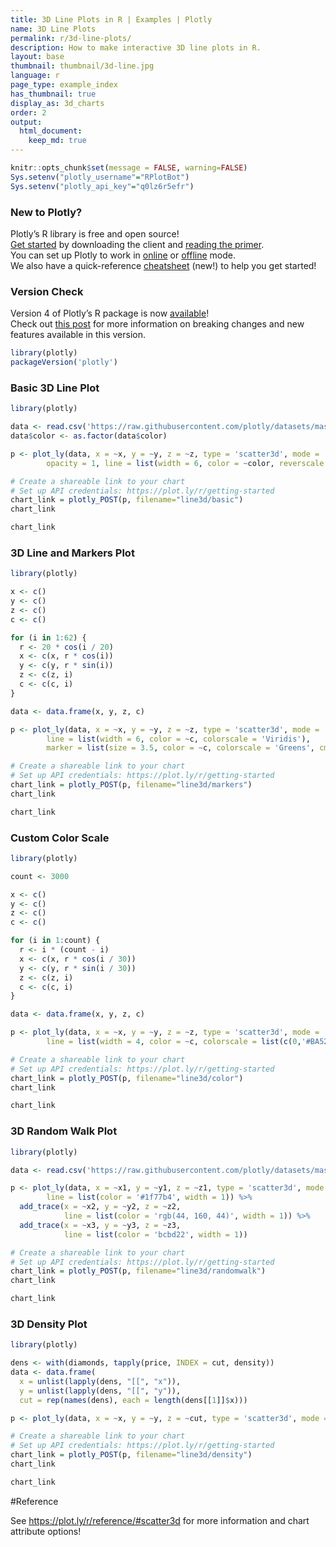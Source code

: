 ```yaml
---
title: 3D Line Plots in R | Examples | Plotly
name: 3D Line Plots
permalink: r/3d-line-plots/
description: How to make interactive 3D line plots in R.
layout: base
thumbnail: thumbnail/3d-line.jpg
language: r
page_type: example_index
has_thumbnail: true
display_as: 3d_charts
order: 2
output:
  html_document:
    keep_md: true
---
```


```r
knitr::opts_chunk$set(message = FALSE, warning=FALSE)
Sys.setenv("plotly_username"="RPlotBot")
Sys.setenv("plotly_api_key"="q0lz6r5efr")
```

### New to Plotly?

Plotly's R library is free and open source!<br>
[Get started](https://plot.ly/r/getting-started/) by downloading the client and [reading the primer](https://plot.ly/r/getting-started/).<br>
You can set up Plotly to work in [online](https://plot.ly/r/getting-started/#hosting-graphs-in-your-online-plotly-account) or [offline](https://plot.ly/r/offline/) mode.<br>
We also have a quick-reference [cheatsheet](https://images.plot.ly/plotly-documentation/images/r_cheat_sheet.pdf) (new!) to help you get started!

### Version Check

Version 4 of Plotly's R package is now [available](https://plot.ly/r/getting-started/#installation)!<br>
Check out [this post](http://moderndata.plot.ly/upgrading-to-plotly-4-0-and-above/) for more information on breaking changes and new features available in this version.
```r
library(plotly)
packageVersion('plotly')
```

### Basic 3D Line Plot

```r
library(plotly)

data <- read.csv('https://raw.githubusercontent.com/plotly/datasets/master/3d-line1.csv')
data$color <- as.factor(data$color)

p <- plot_ly(data, x = ~x, y = ~y, z = ~z, type = 'scatter3d', mode = 'lines',
        opacity = 1, line = list(width = 6, color = ~color, reverscale = FALSE))

# Create a shareable link to your chart
# Set up API credentials: https://plot.ly/r/getting-started
chart_link = plotly_POST(p, filename="line3d/basic")
chart_link
```

```r
chart_link
```

### 3D Line and Markers Plot

```r
library(plotly)

x <- c()
y <- c()
z <- c()
c <- c()

for (i in 1:62) {
  r <- 20 * cos(i / 20)
  x <- c(x, r * cos(i))
  y <- c(y, r * sin(i))
  z <- c(z, i)
  c <- c(c, i)
}

data <- data.frame(x, y, z, c)

p <- plot_ly(data, x = ~x, y = ~y, z = ~z, type = 'scatter3d', mode = 'lines+markers',
        line = list(width = 6, color = ~c, colorscale = 'Viridis'),
        marker = list(size = 3.5, color = ~c, colorscale = 'Greens', cmin = -20, cmax = 50))

# Create a shareable link to your chart
# Set up API credentials: https://plot.ly/r/getting-started
chart_link = plotly_POST(p, filename="line3d/markers")
chart_link
```

```r
chart_link
```

### Custom Color Scale

```r
library(plotly)

count <- 3000

x <- c()
y <- c()
z <- c()
c <- c()

for (i in 1:count) {
  r <- i * (count - i)
  x <- c(x, r * cos(i / 30))
  y <- c(y, r * sin(i / 30))
  z <- c(z, i)
  c <- c(c, i)
}

data <- data.frame(x, y, z, c)

p <- plot_ly(data, x = ~x, y = ~y, z = ~z, type = 'scatter3d', mode = 'lines',
        line = list(width = 4, color = ~c, colorscale = list(c(0,'#BA52ED'), c(1,'#FCB040'))))

# Create a shareable link to your chart
# Set up API credentials: https://plot.ly/r/getting-started
chart_link = plotly_POST(p, filename="line3d/color")
chart_link
```

```r
chart_link
```

### 3D Random Walk Plot

```r
library(plotly)

data <- read.csv('https://raw.githubusercontent.com/plotly/datasets/master/_3d-line-plot.csv')

p <- plot_ly(data, x = ~x1, y = ~y1, z = ~z1, type = 'scatter3d', mode = 'lines',
        line = list(color = '#1f77b4', width = 1)) %>%
  add_trace(x = ~x2, y = ~y2, z = ~z2,
            line = list(color = 'rgb(44, 160, 44)', width = 1)) %>%
  add_trace(x = ~x3, y = ~y3, z = ~z3,
            line = list(color = 'bcbd22', width = 1))

# Create a shareable link to your chart
# Set up API credentials: https://plot.ly/r/getting-started
chart_link = plotly_POST(p, filename="line3d/randomwalk")
chart_link
```

```r
chart_link
```

### 3D Density Plot

```r
library(plotly)

dens <- with(diamonds, tapply(price, INDEX = cut, density))
data <- data.frame(
  x = unlist(lapply(dens, "[[", "x")),
  y = unlist(lapply(dens, "[[", "y")),
  cut = rep(names(dens), each = length(dens[[1]]$x)))

p <- plot_ly(data, x = ~x, y = ~y, z = ~cut, type = 'scatter3d', mode = 'lines', color = ~cut)

# Create a shareable link to your chart
# Set up API credentials: https://plot.ly/r/getting-started
chart_link = plotly_POST(p, filename="line3d/density")
chart_link
```

```r
chart_link
```

#Reference

See [https://plot.ly/r/reference/#scatter3d](https://plot.ly/r/reference/#scatter3d) for more information and chart attribute options!
